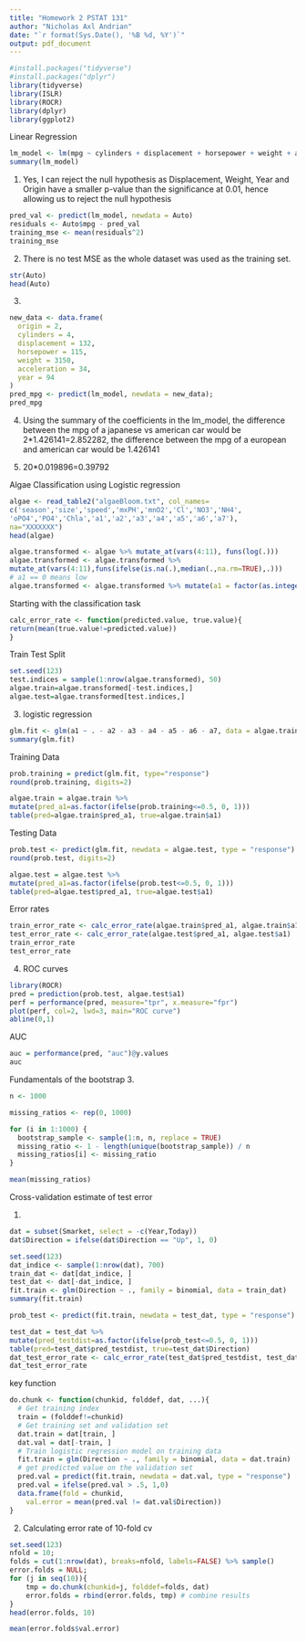 ```yaml
---
title: "Homework 2 PSTAT 131"
author: "Nicholas Axl Andrian"
date: "`r format(Sys.Date(), '%B %d, %Y')`"
output: pdf_document
---
```


```r
#install.packages("tidyverse")
#install.packages("dplyr")
library(tidyverse)
library(ISLR)
library(ROCR)
library(dplyr)
library(ggplot2)
```


Linear Regression

```r
lm_model <- lm(mpg ~ cylinders + displacement + horsepower + weight + acceleration + year + origin, data = Auto)
summary(lm_model)
```
1. Yes, I can reject the null hypothesis as Displacement, Weight, Year and Origin have a smaller p-value than the significance at 0.01, hence allowing us to reject the null hypothesis

```r
pred_val <- predict(lm_model, newdata = Auto)
residuals <- Auto$mpg - pred_val
training_mse <- mean(residuals^2)
training_mse
```
2. There is no test MSE as the whole dataset was used as the training set.

```r
str(Auto)
head(Auto)
```
3.
```r
new_data <- data.frame(
  origin = 2,
  cylinders = 4,
  displacement = 132,
  horsepower = 115,
  weight = 3150,
  acceleration = 34,
  year = 94
)
pred_mpg <- predict(lm_model, newdata = new_data);
pred_mpg
```
4. Using the summary of the coefficients in the lm_model, the difference between the mpg of a japanese vs american car would be 2*1.426141=2.852282, the difference between the mpg of a european and american car would be  1.426141

5. 20*0.019896=0.39792


Algae Classification using Logistic regression

```r
algae <- read_table2("algaeBloom.txt", col_names=
c('season','size','speed','mxPH','mnO2','Cl','NO3','NH4',
'oPO4','PO4','Chla','a1','a2','a3','a4','a5','a6','a7'),
na="XXXXXXX")
head(algae)
```
```r
algae.transformed <- algae %>% mutate_at(vars(4:11), funs(log(.)))
algae.transformed <- algae.transformed %>%
mutate_at(vars(4:11),funs(ifelse(is.na(.),median(.,na.rm=TRUE),.)))
# a1 == 0 means low
algae.transformed <- algae.transformed %>% mutate(a1 = factor(as.integer(a1 > 5), levels = c(0, 1)))
```

Starting with the classification task

```r
calc_error_rate <- function(predicted.value, true.value){
return(mean(true.value!=predicted.value))
}
```

Train Test Split

```r
set.seed(123)
test.indices = sample(1:nrow(algae.transformed), 50)
algae.train=algae.transformed[-test.indices,]
algae.test=algae.transformed[test.indices,]

```
3. logistic regression

```r
glm.fit <- glm(a1 ~ . - a2 - a3 - a4 - a5 - a6 - a7, data = algae.train, family = binomial)
summary(glm.fit)
```
Training Data

```r
prob.training = predict(glm.fit, type="response")
round(prob.training, digits=2)
```
```r
algae.train = algae.train %>%
mutate(pred_a1=as.factor(ifelse(prob.training<=0.5, 0, 1)))
table(pred=algae.train$pred_a1, true=algae.train$a1)

```
Testing Data
```r
prob.test <- predict(glm.fit, newdata = algae.test, type = "response")
round(prob.test, digits=2)
```
```r
algae.test = algae.test %>%
mutate(pred_a1=as.factor(ifelse(prob.test<=0.5, 0, 1)))
table(pred=algae.test$pred_a1, true=algae.test$a1)
```
Error rates
```r
train_error_rate <- calc_error_rate(algae.train$pred_a1, algae.train$a1)
test_error_rate <- calc_error_rate(algae.test$pred_a1, algae.test$a1)
train_error_rate
test_error_rate
```

4. ROC curves
```r
library(ROCR)
pred = prediction(prob.test, algae.test$a1)
perf = performance(pred, measure="tpr", x.measure="fpr")
plot(perf, col=2, lwd=3, main="ROC curve")
abline(0,1)
```
AUC
```r
auc = performance(pred, "auc")@y.values
auc
```

Fundamentals of the bootstrap 
3.
```r
n <- 1000

missing_ratios <- rep(0, 1000)

for (i in 1:1000) {
  bootstrap_sample <- sample(1:n, n, replace = TRUE)
  missing_ratio <- 1 - length(unique(bootstrap_sample)) / n
  missing_ratios[i] <- missing_ratio
}

mean(missing_ratios)
```
Cross-validation estimate of test error

1.

```r
dat = subset(Smarket, select = -c(Year,Today))
dat$Direction = ifelse(dat$Direction == "Up", 1, 0)
```


```r
set.seed(123)
dat_indice <- sample(1:nrow(dat), 700)
train_dat <- dat[dat_indice, ]
test_dat <- dat[-dat_indice, ]
fit.train <- glm(Direction ~ ., family = binomial, data = train_dat)
summary(fit.train)
```
```r
prob_test <- predict(fit.train, newdata = test_dat, type = "response")
```

```r
test_dat = test_dat %>%
mutate(pred_testdist=as.factor(ifelse(prob_test<=0.5, 0, 1)))
table(pred=test_dat$pred_testdist, true=test_dat$Direction)
dat_test_error_rate <- calc_error_rate(test_dat$pred_testdist, test_dat$Direction)
dat_test_error_rate
```
key function
```r
do.chunk <- function(chunkid, folddef, dat, ...){
  # Get training index
  train = (folddef!=chunkid)
  # Get training set and validation set
  dat.train = dat[train, ]
  dat.val = dat[-train, ]
  # Train logistic regression model on training data
  fit.train = glm(Direction ~ ., family = binomial, data = dat.train)
  # get predicted value on the validation set
  pred.val = predict(fit.train, newdata = dat.val, type = "response")
  pred.val = ifelse(pred.val > .5, 1,0)
  data.frame(fold = chunkid,
    val.error = mean(pred.val != dat.val$Direction))
}
```

2. Calculating error rate of 10-fold cv

```r
set.seed(123)
nfold = 10;
folds = cut(1:nrow(dat), breaks=nfold, labels=FALSE) %>% sample()
error.folds = NULL;
for (j in seq(10)){
    tmp = do.chunk(chunkid=j, folddef=folds, dat)
    error.folds = rbind(error.folds, tmp) # combine results
}
head(error.folds, 10)
```
```r
mean(error.folds$val.error)
```


